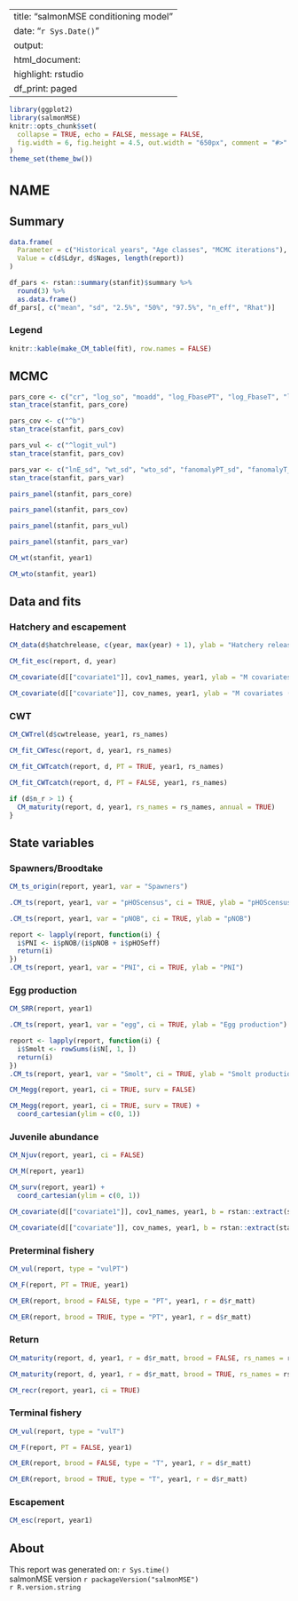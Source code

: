 
---
title: "salmonMSE conditioning model"
date: "`r Sys.Date()`"
output:
  html_document:
    highlight: rstudio
    df_print: paged
---

<style type="text/css">
h1 { /* Header 1 */
  font-size: 24px;
}
</style>

```r
library(ggplot2)
library(salmonMSE)
knitr::opts_chunk$set(
  collapse = TRUE, echo = FALSE, message = FALSE,
  fig.width = 6, fig.height = 4.5, out.width = "650px", comment = "#>"
)
theme_set(theme_bw())
```

# NAME {.tabset}

## Summary

```r
data.frame(
  Parameter = c("Historical years", "Age classes", "MCMC iterations"),
  Value = c(d$Ldyr, d$Nages, length(report))
)
```

```r
df_pars <- rstan::summary(stanfit)$summary %>%
  round(3) %>%
  as.data.frame()
df_pars[, c("mean", "sd", "2.5%", "50%", "97.5%", "n_eff", "Rhat")]
```

### Legend

```r
knitr::kable(make_CM_table(fit), row.names = FALSE)
```

## MCMC

```r
pars_core <- c("cr", "log_so", "moadd", "log_FbasePT", "log_FbaseT", "lp")
stan_trace(stanfit, pars_core)
```

```r
pars_cov <- c("^b")
stan_trace(stanfit, pars_cov)
```

```r
pars_vul <- c("^logit_vul")
stan_trace(stanfit, pars_cov)
```

```r
pars_var <- c("lnE_sd", "wt_sd", "wto_sd", "fanomalyPT_sd", "fanomalyT_sd", "sd_matt")
stan_trace(stanfit, pars_var)
```

```r
pairs_panel(stanfit, pars_core)
```

```r
pairs_panel(stanfit, pars_cov)
```

```r
pairs_panel(stanfit, pars_vul)
```

```r
pairs_panel(stanfit, pars_var)
```

```r
CM_wt(stanfit, year1)
```

```r
CM_wto(stanfit, year1)
```

## Data and fits {.tabset}

### Hatchery and escapement

```r
CM_data(d$hatchrelease, c(year, max(year) + 1), ylab = "Hatchery release")
```

```r
CM_fit_esc(report, d, year)
```

```r
CM_covariate(d[["covariate1"]], cov1_names, year1, ylab = "M covariates (age 1)")
```

```r
CM_covariate(d[["covariate"]], cov_names, year1, ylab = "M covariates (age 2+)")
```

### CWT

```r
CM_CWTrel(d$cwtrelease, year1, rs_names)
```

```r
CM_fit_CWTesc(report, d, year1, rs_names)
```

```r
CM_fit_CWTcatch(report, d, PT = TRUE, year1, rs_names)
```

```r
CM_fit_CWTcatch(report, d, PT = FALSE, year1, rs_names)
```

```r
if (d$n_r > 1) {
  CM_maturity(report, d, year1, rs_names = rs_names, annual = TRUE)
}
```

## State variables {.tabset}

### Spawners/Broodtake

```r
CM_ts_origin(report, year1, var = "Spawners")
```

```r
.CM_ts(report, year1, var = "pHOScensus", ci = TRUE, ylab = "pHOScensus")
```

```r
.CM_ts(report, year1, var = "pNOB", ci = TRUE, ylab = "pNOB")
```

```r
report <- lapply(report, function(i) {
  i$PNI <- i$pNOB/(i$pNOB + i$pHOSeff)
  return(i)
})
.CM_ts(report, year1, var = "PNI", ci = TRUE, ylab = "PNI")
```

### Egg production

```r
CM_SRR(report, year1)
```

```r
.CM_ts(report, year1, var = "egg", ci = TRUE, ylab = "Egg production")
```

```r
report <- lapply(report, function(i) {
  i$Smolt <- rowSums(i$N[, 1, ])
  return(i)
})
.CM_ts(report, year1, var = "Smolt", ci = TRUE, ylab = "Smolt production")
```

```r
CM_Megg(report, year1, ci = TRUE, surv = FALSE)
```

```r
CM_Megg(report, year1, ci = TRUE, surv = TRUE) +
  coord_cartesian(ylim = c(0, 1))
```

### Juvenile abundance

```r
CM_Njuv(report, year1, ci = FALSE)
```

```r
CM_M(report, year1)
```

```r
CM_surv(report, year1) +
  coord_cartesian(ylim = c(0, 1))
```

```r
CM_covariate(d[["covariate1"]], cov1_names, year1, b = rstan::extract(stanfit, "b1")[["b1"]], ylab = "Natural mortality (age 1)")
```

```r
CM_covariate(d[["covariate"]], cov_names, year1, b = rstan::extract(stanfit, "b")[["b"]], ylab = "Natural mortality (age 2+)")
```

### Preterminal fishery

```r
CM_vul(report, type = "vulPT")
```

```r
CM_F(report, PT = TRUE, year1)
```

```r
CM_ER(report, brood = FALSE, type = "PT", year1, r = d$r_matt)
```

```r
CM_ER(report, brood = TRUE, type = "PT", year1, r = d$r_matt)
```

### Return

```r
CM_maturity(report, d, year1, r = d$r_matt, brood = FALSE, rs_names = rs_names)
```

```r
CM_maturity(report, d, year1, r = d$r_matt, brood = TRUE, rs_names = rs_names)
```

```r
CM_recr(report, year1, ci = TRUE)
```

### Terminal fishery

```r
CM_vul(report, type = "vulT")
```

```r
CM_F(report, PT = FALSE, year1)
```

```r
CM_ER(report, brood = FALSE, type = "T", year1, r = d$r_matt)
```

```r
CM_ER(report, brood = TRUE, type = "T", year1, r = d$r_matt)
```

### Escapement

```r
CM_esc(report, year1)
```

## About

This report was generated on: `r Sys.time()`<br />
salmonMSE version `r packageVersion("salmonMSE")`<br />
`r R.version.string`

